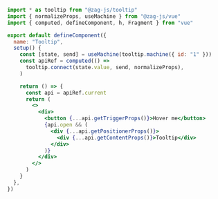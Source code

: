 ```jsx
import * as tooltip from "@zag-js/tooltip"
import { normalizeProps, useMachine } from "@zag-js/vue"
import { computed, defineComponent, h, Fragment } from "vue"

export default defineComponent({
  name: "Tooltip",
  setup() {
    const [state, send] = useMachine(tooltip.machine({ id: "1" }))
    const apiRef = computed(() =>
      tooltip.connect(state.value, send, normalizeProps),
    )

    return () => {
      const api = apiRef.current
      return (
        <>
          <div>
            <button {...api.getTriggerProps()}>Hover me</button>
            {api.open && (
              <div {...api.getPositionerProps()}>
                <div {...api.getContentProps()}>Tooltip</div>
              </div>
            )}
          </div>
        </>
      )
    }
  },
})
```
